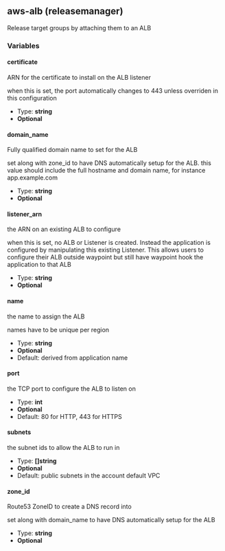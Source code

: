## aws-alb (releasemanager)

Release target groups by attaching them to an ALB

### Variables

#### certificate

ARN for the certificate to install on the ALB listener

when this is set, the port automatically changes to 443 unless overriden in this configuration

- Type: **string**
- **Optional**

#### domain_name

Fully qualified domain name to set for the ALB

set along with zone_id to have DNS automatically setup for the ALB. this value should include the full hostname and domain name, for instance app.example.com

- Type: **string**
- **Optional**

#### listener_arn

the ARN on an existing ALB to configure

when this is set, no ALB or Listener is created. Instead the application is configured by manipulating this existing Listener. This allows users to configure their ALB outside waypoint but still have waypoint hook the application to that ALB

- Type: **string**
- **Optional**

#### name

the name to assign the ALB

names have to be unique per region

- Type: **string**
- **Optional**
- Default: derived from application name

#### port

the TCP port to configure the ALB to listen on

- Type: **int**
- **Optional**
- Default: 80 for HTTP, 443 for HTTPS

#### subnets

the subnet ids to allow the ALB to run in

- Type: **[]string**
- **Optional**
- Default: public subnets in the account default VPC

#### zone_id

Route53 ZoneID to create a DNS record into

set along with domain_name to have DNS automatically setup for the ALB

- Type: **string**
- **Optional**

